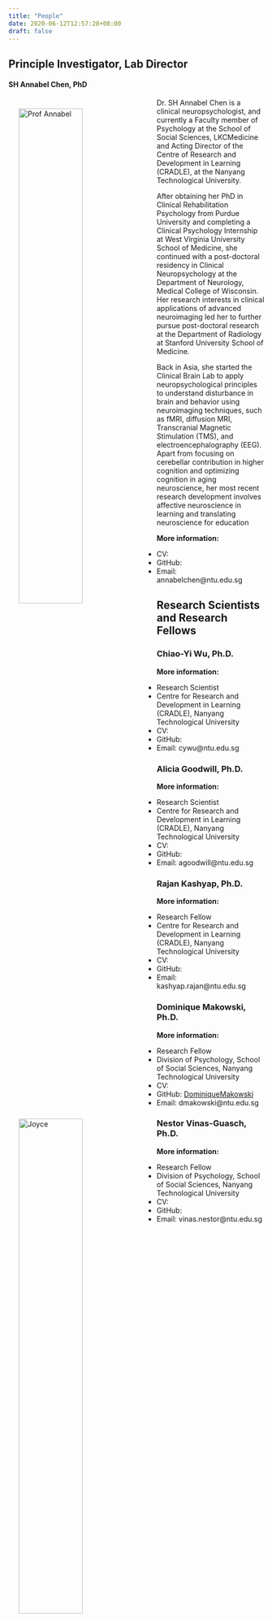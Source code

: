 ```yaml
---
title: "People"
date: 2020-06-12T12:57:28+08:00
draft: false
---
```

## Principle Investigator, Lab Director

#### SH Annabel Chen, PhD

<img src="/img/prof-annabel.PNG" alt="Prof Annabel" width="50%" align="left" hspace=20" vspace="20" />

Dr. SH Annabel Chen is a clinical neuropsychologist, and currently a Faculty member of Psychology at the School of Social Sciences, LKCMedicine and Acting Director of the Centre of Research and Development in Learning (CRADLE), at the Nanyang Technological University.  

After obtaining her PhD in Clinical Rehabilitation Psychology from Purdue University and completing a Clinical Psychology Internship at West Virginia University School of Medicine, she continued with a post-doctoral residency in Clinical Neuropsychology at the Department of Neurology, Medical College of Wisconsin. Her research interests in clinical applications of advanced neuroimaging led her to further pursue post-doctoral research at the Department of Radiology at Stanford University School of Medicine.  

Back in Asia, she started the Clinical Brain Lab to apply neuropsychological principles to understand disturbance in brain and behavior using neuroimaging techniques, such as fMRI, diffusion MRI, Transcranial Magnetic Stimulation (TMS), and electroencephalography (EEG). Apart from focusing on cerebellar contribution in higher cognition and optimizing cognition in aging neuroscience, her most recent research development involves affective neuroscience in learning and translating neuroscience for education 

**More information:**

- CV: []()
- GitHub: []()
- Email: annabelchen@ntu.edu.sg


## Research Scientists and Research Fellows
### Chiao-Yi Wu, Ph.D.
<img src="/img/CYWu.png" alt="Joyce" width="50%" align="left" hspace=20" vspace="20">


**More information:**

- Research Scientist
- Centre for Research and Development in Learning (CRADLE), Nanyang Technological University
- CV: []()
- GitHub: []()
- Email: cywu@ntu.edu.sg


### Alicia Goodwill, Ph.D.
<img src="/img/Alicia.jpg" alt="Alicia" width="50%" align="left" hspace=20" vspace="20">


**More information:**

- Research Scientist
- Centre for Research and Development in Learning (CRADLE), Nanyang Technological University
- CV: []()
- GitHub: []()
- Email: agoodwill@ntu.edu.sg



### Rajan Kashyap, Ph.D.
<img src="/img/Rajan.jpg" alt="Alicia" width="50%" align="left" hspace=20" vspace="20">


**More information:**

- Research Fellow
- Centre for Research and Development in Learning (CRADLE), Nanyang Technological University
- CV: []()
- GitHub: []()
- Email: kashyap.rajan@ntu.edu.sg

### Dominique Makowski, Ph.D.
<img src="/img/Dom.jpg" alt="Alicia" width="50%" align="left" hspace=20" vspace="20">


**More information:**

- Research Fellow
- Division of Psychology, School of Social Sciences, Nanyang Technological University
- CV: [](https://dominiquemakowski.github.io/files/CV_DominiqueMakowski.pdf)
- GitHub: [DominiqueMakowski](http://github.com/DominiqueMakowski)
- Email: dmakowski@ntu.edu.sg

### Nestor Vinas-Guasch, Ph.D.
<img src="/img/Nestor.jpg" alt="Alicia" width="50%" align="left" hspace=20" vspace="20">


**More information:**

- Research Fellow
- Division of Psychology, School of Social Sciences, Nanyang Technological University
- CV: []()
- GitHub: []()
- Email: vinas.nestor@ntu.edu.sg




